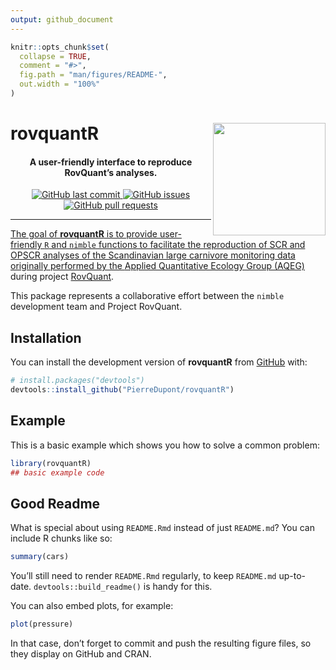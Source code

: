 ```yaml
---
output: github_document
---
```


<!-- README.md is generated from README.Rmd. Please edit that file -->

```r
knitr::opts_chunk$set(
  collapse = TRUE,
  comment = "#>",
  fig.path = "man/figures/README-",
  out.width = "100%"
)
```

# rovquantR <a href="https://www.nmbu.no/en/research/projects/rovquant"><img src="man/figures/RovQuant.png" align="right" height="180" /></a>

<h4 align="center">A user-friendly interface to reproduce RovQuant's analyses.</h4>


<!-- badges: start -->
<p align="center">
    <a href="https://github.com/PierreDupont/rovquantR/commits/master">
    <img src="https://img.shields.io/github/last-commit/PierreDupont/rovquantR.svg?style=flat-square&logo=github&logoColor=white"
         alt="GitHub last commit">
    <a href="https://github.com/PierreDupont/rovquantR/issues">
    <img src="https://img.shields.io/github/issues-raw/PierreDupont/rovquantR.svg?style=flat-square&logo=github&logoColor=white"
         alt="GitHub issues">
    <a href="https://github.com/PierreDupont/rovquantR/pulls">
    <img src="https://img.shields.io/github/issues-pr-raw/PierreDupont/rovquantR.svg?style=flat-square&logo=github&logoColor=white"
         alt="GitHub pull requests">
</p>
<!-- badges: end -->


<!-- <p align="center"> -->
<!--   <a href="#installation">Installation</a> • -->
<!--   <a href="#example">Example</a> • -->
<!--   <a href="#goodrm">Good Readme</a>  -->
<!-- </p> -->

---

The goal of **rovquantR** is to provide user-friendly `R` and `nimble` functions to facilitate the reproduction of SCR and OPSCR analyses of the Scandinavian large carnivore monitoring data originally performed by the [Applied Quantitative Ecology Group (AQEG)](https://www.nmbu.no/en/research/groups/applied-quantitative-ecology-group-aqeg) during project [RovQuant](https://www.nmbu.no/forside/en/projects/rovquant).

This package represents a collaborative effort between the `nimble` development team and Project RovQuant.



## Installation

You can install the development version of **rovquantR** from [GitHub](https://github.com/) with:

```r
# install.packages("devtools")
devtools::install_github("PierreDupont/rovquantR")
```


## Example

This is a basic example which shows you how to solve a common problem:

```r
library(rovquantR)
## basic example code
```


## Good Readme

What is special about using `README.Rmd` instead of just `README.md`? You can include R chunks like so:

```r
summary(cars)
```

You'll still need to render `README.Rmd` regularly, to keep `README.md` up-to-date. `devtools::build_readme()` is handy for this.

You can also embed plots, for example:

```r
plot(pressure)
```

In that case, don't forget to commit and push the resulting figure files, so they display on GitHub and CRAN.
